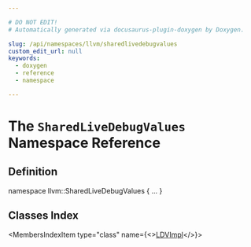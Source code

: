 ```yaml
---

# DO NOT EDIT!
# Automatically generated via docusaurus-plugin-doxygen by Doxygen.

slug: /api/namespaces/llvm/sharedlivedebugvalues
custom_edit_url: null
keywords:
  - doxygen
  - reference
  - namespace

---
```





# The `SharedLiveDebugValues` Namespace Reference

<DoxygenPage pluginConfig={pluginConfig}>



## Definition

<CodeBlock>namespace llvm::SharedLiveDebugValues &#123; ... &#125;</CodeBlock>

## Classes Index

<MembersIndex>

<MembersIndexItem
  type="class"
  name={<><a href="/docs/api/classes/llvm/sharedlivedebugvalues/ldvimpl">LDVImpl</a></>}>
</MembersIndexItem>

</MembersIndex>


</DoxygenPage>

